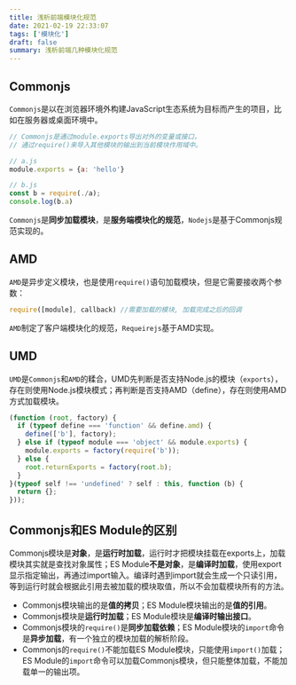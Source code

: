 ```yaml
---
title: 浅析前端模块化规范
date: 2021-02-19 22:33:07
tags: ['模块化']
draft: false
summary: 浅析前端几种模块化规范
---
```


## Commonjs

`Commonjs`是以在浏览器环境外构建JavaScript生态系统为目标而产生的项目，比如在服务器或桌面环境中。

``` js
// Commonjs是通过module.exports导出对外的变量或接口，
// 通过require()来导入其他模块的输出到当前模块作用域中。

// a.js
module.exports = {a: 'hello'}

// b.js
const b = require(./a);
console.log(b.a)
```

`Commonjs`是**同步加载模块**，是**服务端模块化的规范**，`Nodejs`是基于Commonjs规范实现的。

## AMD

`AMD`是异步定义模块，也是使用`require()`语句加载模块，但是它需要接收两个参数：

``` js
require([module], callback)	//需要加载的模块, 加载完成之后的回调
```

`AMD`制定了客户端模块化的规范，`Requeirejs`基于AMD实现。

## UMD

`UMD`是`Commonjs`和`AMD`的糅合，UMD先判断是否支持Node.js的模块（`exports`），存在则使用Node.js模块模式；再判断是否支持AMD（define），存在则使用AMD方式加载模块。

``` js
(function (root, factory) {
  if (typeof define === 'function' && define.amd) {
    define(['b'], factory);
  } else if (typeof module === 'object' && module.exports) {
    module.exports = factory(require('b'));
  } else {
    root.returnExports = factory(root.b);
  }
}(typeof self !== 'undefined' ? self : this, function (b) {
  return {};
}));
```

## Commonjs和ES Module的区别

Commonjs模块是**对象**，是**运行时加载**，运行时才把模块挂载在exports上，加载模块其实就是查找对象属性；ES Module**不是对象**，是**编译时加载**，使用export显示指定输出，再通过import输入。编译时遇到import就会生成一个只读引用，等到运行时就会根据此引用去被加载的模块取值，所以不会加载模块所有的方法。

- Commonjs模块输出的是**值的拷贝**；ES Module模块输出的是**值的引用**。
- Commonjs模块是**运行时加载**；ES Module模块是**编译时输出接口**。
- Commonjs模块的`require()`是**同步加载依赖**；ES Module模块的`import`命令是**异步加载**，有一个独立的模块加载的解析阶段。
- Commonjs的`require()`不能加载ES Module模块，只能使用`import()`加载；ES Module的`import`命令可以加载Commonjs模块，但只能整体加载，不能加载单一的输出项。
